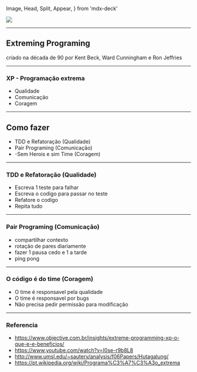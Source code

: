   Image,
  Head,
  Split,
  Appear,
} from 'mdx-deck'


<Head>
  <title>XP - Extreming Programing</title>
</Head>

<Image src='esquilo.jpg' />

---

## Extreming Programing

<p>criado na década de 90 por Kent Beck, Ward Cunningham e Ron Jeffries</p>

---

### XP - Programação extrema

- Qualidade
- Comunicação
- Coragem

---

## Como fazer

- TDD e Refatoração (Qualidade)
- Pair Programing (Comunicação)
- -Sem Herois e sim Time (Coragem)

---


### TDD e Refatoração (Qualidade)

- Escreva 1 teste para falhar
- Escreva o codigo para passar no teste
- Refatore o codigo
- Repita tudo

---

### Pair Programing (Comunicação)

- compartilhar contexto
- rotação de pares diariamente
- fazer 1 pausa cedo e 1 a tarde
- ping pong

---


###  O código é do time (Coragem)

- O time é responsavel pela qualidade
- O time é responsavel por bugs
- Não precisa pedir permissão para modificação

---

### Referencia

- https://www.objective.com.br/insights/extreme-programming-xp-o-que-e-e-beneficios/
- https://www.youtube.com/watch?v=I0se-r9b8L8
- http://www.umsl.edu/~sauterv/analysis/f06Papers/Hutagalung/
- https://pt.wikipedia.org/wiki/Programa%C3%A7%C3%A3o_extrema
